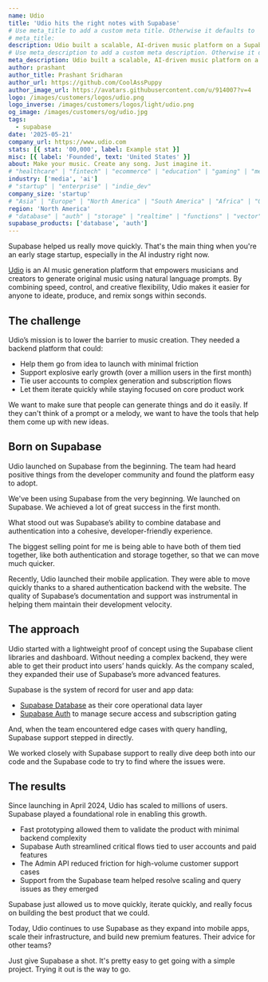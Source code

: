 ```yaml
---
name: Udio
title: 'Udio hits the right notes with Supabase'
# Use meta_title to add a custom meta title. Otherwise it defaults to '{name} | Supabase Customer Stories':
# meta_title:
description: Udio built a scalable, AI-driven music platform on a Supabase backend from day one.
# Use meta_description to add a custom meta description. Otherwise it defaults to {description}:
meta_description: Udio built a scalable, AI-driven music platform on a Supabase backend from day one.
author: prashant
author_title: Prashant Sridharan
author_url: https://github.com/CoolAssPuppy
author_image_url: https://avatars.githubusercontent.com/u/914007?v=4
logo: /images/customers/logos/udio.png
logo_inverse: /images/customers/logos/light/udio.png
og_image: /images/customers/og/udio.jpg
tags:
  - supabase
date: '2025-05-21'
company_url: https://www.udio.com
stats: [{ stat: '00,000', label: Example stat }]
misc: [{ label: 'Founded', text: 'United States' }]
about: Make your music. Create any song. Just imagine it.
# "healthcare" | "fintech" | "ecommerce" | "education" | "gaming" | "media" | "real-estate" | "saas" | "social" | "analytics" | "ai" | "developer-tools"
industry: ['media', 'ai']
# "startup" | "enterprise" | "indie_dev"
company_size: 'startup'
# "Asia" | "Europe" | "North America" | "South America" | "Africa" | "Oceania"
region: 'North America'
# "database" | "auth" | "storage" | "realtime" | "functions" | "vector"
supabase_products: ['database', 'auth']
---
```


<Quote img="justin-chen-udio.png" caption="Justin Chen, Head of Engineering, Udio">
  Supabase helped us really move quickly. That's the main thing when you're an early stage startup,
  especially in the AI industry right now.
</Quote>

[Udio](https://www.udio.com) is an AI music generation platform that empowers musicians and creators to generate original music using natural language prompts. By combining speed, control, and creative flexibility, Udio makes it easier for anyone to ideate, produce, and remix songs within seconds.

## The challenge

Udio’s mission is to lower the barrier to music creation. They needed a backend platform that could:

- Help them go from idea to launch with minimal friction
- Support explosive early growth (over a million users in the first month)
- Tie user accounts to complex generation and subscription flows
- Let them iterate quickly while staying focused on core product work

<Quote img="justin-chen-udio.png" caption="Justin Chen, Head of Engineering, Udio">
  We want to make sure that people can generate things and do it easily. If they can't think of a
  prompt or a melody, we want to have the tools that help them come up with new ideas.
</Quote>

## Born on Supabase

Udio launched on Supabase from the beginning. The team had heard positive things from the developer community and found the platform easy to adopt.

<Quote img="justin-chen-udio.png" caption="Justin Chen, Head of Engineering, Udio">
  We've been using Supabase from the very beginning. We launched on Supabase. We achieved a lot of
  great success in the first month.
</Quote>

What stood out was Supabase’s ability to combine database and authentication into a cohesive, developer-friendly experience.

<Quote img="justin-chen-udio.png" caption="Justin Chen, Head of Engineering, Udio">
  The biggest selling point for me is being able to have both of them tied together, like both
  authentication and storage together, so that we can move much quicker.
</Quote>

Recently, Udio launched their mobile application. They were able to move quickly thanks to a shared authentication backend with the website. The quality of Supabase’s documentation and support was instrumental in helping them maintain their development velocity.

## The approach

Udio started with a lightweight proof of concept using the Supabase client libraries and dashboard. Without needing a complex backend, they were able to get their product into users’ hands quickly. As the company scaled, they expanded their use of Supabase’s more advanced features.

Supabase is the system of record for user and app data:

- [Supabase Database](/database) as their core operational data layer
- [Supabase Auth](/auth) to manage secure access and subscription gating

And, when the team encountered edge cases with query handling, Supabase support stepped in directly.

<Quote img="justin-chen-udio.png" caption="Justin Chen, Head of Engineering, Udio">
  We worked closely with Supabase support to really dive deep both into our code and the Supabase
  code to try to find where the issues were.
</Quote>

## The results

Since launching in April 2024, Udio has scaled to millions of users. Supabase played a foundational role in enabling this growth.

- Fast prototyping allowed them to validate the product with minimal backend complexity
- Supabase Auth streamlined critical flows tied to user accounts and paid features
- The Admin API reduced friction for high-volume customer support cases
- Support from the Supabase team helped resolve scaling and query issues as they emerged

<Quote img="justin-chen-udio.png" caption="Justin Chen, Head of Engineering, Udio">
  Supabase just allowed us to move quickly, iterate quickly, and really focus on building the best
  product that we could.
</Quote>

Today, Udio continues to use Supabase as they expand into mobile apps, scale their infrastructure, and build new premium features. Their advice for other teams?

<Quote img="justin-chen-udio.png" caption="Justin Chen, Head of Engineering, Udio">
  Just give Supabase a shot. It's pretty easy to get going with a simple project. Trying it out is
  the way to go.
</Quote>
